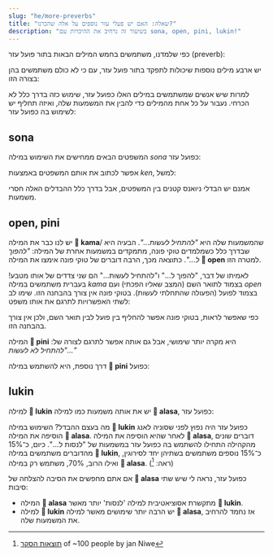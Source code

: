 ```yaml
---
slug: "he/more-preverbs"
title: "שאלה: האם יש פעלי עזר נוספים על אלה שהכרנו?"
description: "בשיעור זה נרחיב את ההיכרות עם sona, open, pini, lukin!"
---
```



כפי שלמדנו, משתמשים בחמש המילים הבאות בתור פועל עזר (preverb):

<List>
  <Word sl="wile" m="לרצות ל..." />
  <Word sl="ken" m="להיות מסוגל ל..." />
  <Word sl="kama" m="להתחיל... להפוך ל..." />
  <Word sl="awen" m="להמשיך ל ..., עדין לעשות ..." />
  <Word sl="alasa" m="לנסות ל..." />
</List>

יש ארבע מילים נוספות שיכולות לתפקד בתור פועל עזר, עם כי לא כולם משתמשים בהן בצורה הזו:

<List>
  <Word sl="sona" m="לדעת ל..." />
  <Word sl="open" m="להתחיל ל..." />
  <Word sl="pini" m="לסיים ל..." />
  <Word sl="lukin" m="לנסות ל..." />
</List>

למרות שיש אנשים שמשתמשים במילים האלו כפועל עזר, שימוש כזה בדרך כלל לא הכרחי. 
נעבור על כל אחת מהמילים כדי להבין את המשמעות שלה, ואיזה תחליף יש לשימוש בה כפועל עזר: 

## sona

 המשפטים הבאים ממחישים את השימוש במילה *sona* כפועל עזר:
<List>
  <Sentence sl="mi sona toki pona." m="אני יודע לדבר היטב." />
  <Sentence sl="mi sona sitelen e waso." m="אני יודע לצייר ציפור." />
</List>

אפשר לכתוב את אותם המשפטים באמצעות *ken*, למשל:

<List>
  <Sentence sl="mi ken toki pona." m="אני יכול לדבר היטב." />
  <Sentence sl="mi ken sitelen e waso." m="אני יכול לצייר ציפור." />
</List>

אמנם יש הבדלי ניואנס קטנים בין המשפטים, אבל בדרך כלל ההבדלים האלה חסרי משמעות. 

## open, pini

<List>
  <Sentence sl="mi open pali." m="אני מתחיל לעבוד." />
  <Sentence sl="mi pini pali." m="אני מסיים לעבוד." />
</List>

יש לנו כבר את המילה **󱤖 kama**/ שהמשמעות שלה היא *"להתחיל לעשות..."*. הבעיה היא שבדרך כלל כשמלמדים טוקי פונה, מתמקדים במשמעות אחרת של המילה: *"להפוך ל..."*. כתוצאה מכך, הרבה דוברים של טוקי פונה אימצו את המילה  **󱥇 open** למטרה הזו.

לאמיתו של דבר, "להפוך ל..." ו"להתחיל לעשות..." הם שני צדדים של אותו מטבע! בעברית משתמשים במילה *kama*  בצמוד לתואר השם (המצב שאליו הפכתי) ועם *open* בצמוד לפועל (הפעולה שהתחלתי לעשות). בטוקי פונה אין צורך בהבחנה הזו. שימו לב לשתי האפשרויות לתרגם את אותו משפט:

<List>
  <Sentence sl="mi kama sona." m="התחלתי להבין." />
  <Sentence sl="mi kama sona." m="הפכתי למבין." />
</List>

כפי שאפשר לראות, בטוקי פונה אפשר להחליף בין פועל לבין תואר השם, ולכן אין צורך בהבחנה הזו.

המילה **󱥐 pini** היא מקרה יותר שימושי, אבל גם אותה אפשר לתרגם לצורה של: *"להתחיל *לא* לעשות..."*

<List>
  <Sentence sl="mi kama pali ala." m="אני מתחיל לא לעבוד, או במילים אחרות: סיימתי לעבוד." />
</List>

דרך נוספת, היא להשתמש במילה **󱥐 pini** כפועל:

<List>
  <Sentence sl="mi pini e pali mi." m="סיימתי את העבודה." />
</List>

## lukin

למילה **󱤮 lukin** יש את אותה משמעות כמו למילה **󱤃 alasa**, כפועל עזר: 

<List>
  <Sentence sl="mi alasa sona e nimi." m="אני מנסה ללמוד את המילים." />
  <Sentence sl="mi lukin sona e nimi." m="אני מנסה ללמוד את המילים." />
</List>

מה בעצם ההבדל? השימוש במילה **󱤮 lukin** כפועל עזר היה נפוץ לפני שסוניה לאנג הוסיפה את המילה  **󱤃 alasa**. לאחר שהיא הוסיפה את המילה **󱤃 alasa**, דוברים שונים מהקהילה התחילו להשתמש בה כפועל עזר במשמעות של "לנסות ל...". כיום, כ־15% מהדוברים משתמשים במילה **󱤮 lukin**, כ־15% נוספים משתמשים בשתיהן יחד לסירוגין, ואילו הרוב, 70%, משתמש רק במילה **󱤃 alasa**. (ראה: [^1])

אם אתם מחפשים את הסיבה להצלחה של  **󱤃 alasa** כפועל עזר, נראה לי שיש שתי סיבות:
* המילה **󱤃 alasa** מתקשרת אסוציאטיבית למילה 'לנסות' יותר מאשר **󱤮 lukin**.
* למילה **󱤮 lukin** יש הרבה יותר שימושים מאשר למילה **󱤃 alasa**, אז נחמד להרחיב את המשמעות שלה.

[^1]: [תוצאות הסקר](https://docs.google.com/presentation/d/1idLyNUfqgb8MeG2_L30xcjsH0q4-jhW8jM86xhey-nU/edit?slide=id.g34d9b46ccb6_0_139#slide=id.g34d9b46ccb6_0_139) of ~100 people by jan Niwe

